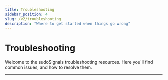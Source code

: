 ```yaml
---
title: Troubleshooting
sidebar_position: 4
slug: /v2/troubleshooting
description: "Where to get started when things go wrong"
---
```



# Troubleshooting

Welcome to the sudoSignals troubleshooting resources. Here you'll find common issues, and how to resolve them.

---
<DocCardList />

<!-- links -->